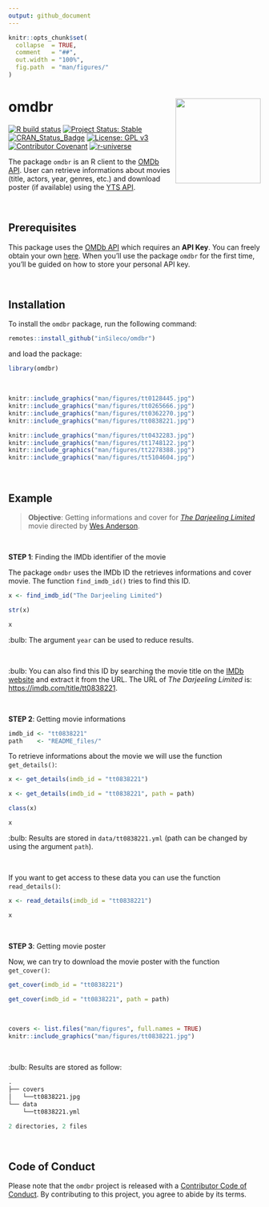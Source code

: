 ```yaml
---
output: github_document
---
```


<!-- README.md is generated from README.Rmd. Please edit that file -->

```r
knitr::opts_chunk$set(
  collapse  = TRUE,
  comment   = "##",
  out.width = "100%",
  fig.path  = "man/figures/"
)
```


omdbr <img src="man/figures/logo.png" height="170" align="right"/>
=======================

<!-- badges: start -->
[![R build status](https://github.com/inSileco/omdbr/workflows/R-CMD-check/badge.svg)](https://github.com/inSileco/omdbr/actions)
[![Project Status: Stable](https://img.shields.io/badge/lifecycle-stable-brightgreen.svg)](https://www.tidyverse.org/lifecycle/#stable)
[![CRAN\_Status\_Badge](https://www.r-pkg.org/badges/version/omdbr)](https://cran.r-project.org/package=omdbr)
[![License: GPL v3](https://img.shields.io/badge/License-GPLv3-blue.svg)](https://www.gnu.org/licenses/gpl-3.0)
[![Contributor Covenant](https://img.shields.io/badge/Contributor%20Covenant-v2.0%20adopted-ff69b4.svg)](code_of_conduct.md)
[![r-universe](https://insileco.r-universe.dev/badges/omdbr)](https://insileco.r-universe.dev/ui#builds)
<!-- badges: end -->

The package `omdbr` is an R client to the [OMDb API](http://www.omdbapi.com).
User can retrieve informations about movies (title, actors, year, genres, etc.)
and download poster (if available) using the [YTS API](https://yts.mx/api/v2/).

<br />

## Prerequisites

This package uses the [OMDb API](http://www.omdbapi.com) which requires an **API
Key**. You can freely obtain your own [here](http://www.omdbapi.com/apikey.aspx).
When you'll use the package `omdbr` for the first time, you'll be guided on
how to store your personal API key.


<br />

## Installation

To install the `omdbr` package, run the following command:

```r
remotes::install_github("inSileco/omdbr")
```

and load the package:

```r
library(omdbr)
```

<br />

<p align="center">
```r
knitr::include_graphics("man/figures/tt0128445.jpg")
knitr::include_graphics("man/figures/tt0265666.jpg")
knitr::include_graphics("man/figures/tt0362270.jpg")
knitr::include_graphics("man/figures/tt0838221.jpg")

knitr::include_graphics("man/figures/tt0432283.jpg")
knitr::include_graphics("man/figures/tt1748122.jpg")
knitr::include_graphics("man/figures/tt2278388.jpg")
knitr::include_graphics("man/figures/tt5104604.jpg")
```
</p>

<br />

## Example

> **Objective**: Getting informations and cover for
[_The Darjeeling Limited_](https://imdb.com/title/tt0838221) movie directed by
[Wes Anderson](https://en.wikipedia.org/wiki/Wes_Anderson).

<br />

**STEP 1**: Finding the IMDb identifier of the movie

The package `omdbr` uses the IMDb ID the retrieves informations and cover movie.
The function `find_imdb_id()` tries to find this ID.

```r
x <- find_imdb_id("The Darjeeling Limited")
```

```r
str(x)
```

```r
x
```

:bulb: The argument `year` can be used to reduce results.

<br />

:bulb: You can also find this ID by searching the movie title on the
[IMDb website](https://imdb.com) and extract it from the URL.
The URL of _The Darjeeling Limited_ is:
[https://imdb.com/title/tt0838221](https://imdb.com/title/tt0838221).

<br />

**STEP 2**: Getting movie informations

```r
imdb_id <- "tt0838221"
path    <- "README_files/"
```

To retrieve informations about the movie we will use the function `get_details()`:

```r
x <- get_details(imdb_id = "tt0838221")
```

```r
x <- get_details(imdb_id = "tt0838221", path = path)
```

```r
class(x)
```

```r
x
```

:bulb: Results are stored in `data/tt0838221.yml` (path can be changed
by using the argument `path`).

<br />

If you want to get access to these data you can use the function `read_details()`:


```r
x <- read_details(imdb_id = "tt0838221")
```

```r
x
```

<br />

**STEP 3**: Getting movie poster

Now, we can try to download the movie poster with the function `get_cover()`:

```r
get_cover(imdb_id = "tt0838221")
```

```r
get_cover(imdb_id = "tt0838221", path = path)
```


<br />

<p align="center">
```r
covers <- list.files("man/figures", full.names = TRUE)
knitr::include_graphics("man/figures/tt0838221.jpg")
```
</p>

<br />

:bulb: Results are stored as follow:

```r
.
├── covers
│   └──tt0838221.jpg
└── data
    └──tt0838221.yml

2 directories, 2 files
```

<br />

## Code of Conduct

Please note that the `omdbr` project is released with a
[Contributor Code of
Conduct](https://contributor-covenant.org/version/2/0/CODE_OF_CONDUCT.html).
By contributing to this project, you agree to abide by its terms.
